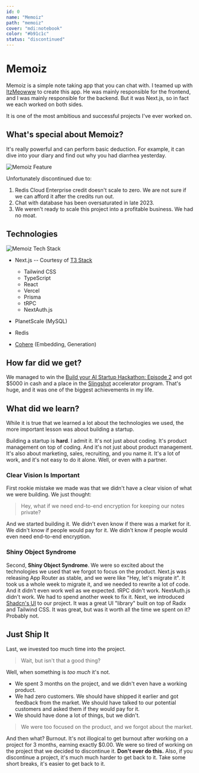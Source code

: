 ```yaml
---
id: 0
name: "Memoiz"
path: "memoiz"
cover: "mdi:notebook"
color: "#b91c1c"
status: "discontinued"
---
```


# Memoiz

Memoiz is a simple note taking app that you can chat with.
I teamed up with [ItzMeowww](https://github.com/ItzMeowww) to create this app.
He was mainly responsible for the frontend, and I was mainly responsible for the backend.
But it was Next.js, so in fact we each worked on both sides.

It is one of the most ambitious and successful projects I've ever worked on.

## What's special about Memoiz?

It's really powerful and can perform basic deduction.
For example, it can dive into your diary and find out why you had diarrhea yesterday.

![Memoiz Feature](@images/front/memoiz/memoiz-feature.png)

Unfortunately discontinued due to:

1. Redis Cloud Enterprise credit doesn't scale to zero. We are not sure if we can afford it after the credits run out.
2. Chat with database has been oversaturated in late 2023.
3. We weren't ready to scale this project into a profitable business. We had no moat.

## Technologies

![Memoiz Tech Stack](@images/front/memoiz/how-it-works.png)

- Next.js -- Courtesy of [T3 Stack](https://github.com/t3-oss/create-t3-app)

  - Tailwind CSS
  - TypeScript
  - React
  - Vercel
  - Prisma
  - tRPC
  - NextAuth.js

- PlanetScale (MySQL)
- Redis
- [Cohere](https://cohere.com) (Embedding, Generation)

## How far did we get?

We managed to win the [Build your AI Startup Hackathon: Episode 2](https://lablab.ai/event/ai-startup-hackathon-episode-2/we-absolutely-have-no-idea/memoiz)
and got $5000 in cash and a place in the [Slingshot](https://slingshot.newnative.ai/) accelerator program.
That's huge, and it was one of the biggest achievements in my life.

## What did we learn?

While it is true that we learned a lot about the technologies we used, the more important lesson was about building a startup.

Building a startup is **hard**. I admit it. It's not just about coding. It's product management on top of coding.
And it's not just about product management. It's also about marketing, sales, recruiting, and you name it.
It's a lot of work, and it's not easy to do it alone. Well, or even with a partner.

### Clear Vision Is Important

First rookie mistake we made was that we didn't have a clear vision of what we were building. We just thought:

> Hey, what if we need end-to-end encryption for keeping our notes private?

And we started building it. We didn't even know if there was a market for it. We didn't know if people would pay for it. We didn't know if people would even need end-to-end encryption.

### Shiny Object Syndrome

Second, **Shiny Object Syndrome**. We were so excited about the technologies we used that we forgot to focus on the product. Next.js was releasing App Router as stable, and we were like "Hey, let's migrate it".
It took us a whole week to migrate it, and we needed to rewrite a lot of code. And it didn't even work well as we expected. tRPC didn't work. NextAuth.js didn't work. We had to spend another week to fix it.
Next, we introduced [Shadcn's UI](https://ui.shadcn.com) to our project. It was a great UI "library" built on top of Radix and Tailwind CSS. It was great, but was it worth all the time we spent on it? Probably not.

## Just Ship It

Last, we invested too much time into the project.

> Wait, but isn't that a good thing?

Well, when something is _too much_ it's not.

- We spent 3 months on the project, and we didn't even have a working product.
- We had zero customers. We should have shipped it earlier and got feedback from the market. We should have talked to our potential customers and asked them if they would pay for it.
- We should have done a lot of things, but we didn't.

> We were too focused on the product, and we forgot about the market.

And then what? Burnout. It's not illogical to get burnout after working on a project for 3 months, earning exactly $0.00. We were so tired of working on the project that we decided to discontinue it.
**Don't ever do this.** Also, if you discontinue a project, it's much much harder to get back to it. Take some short breaks, it's easier to get back to it.
